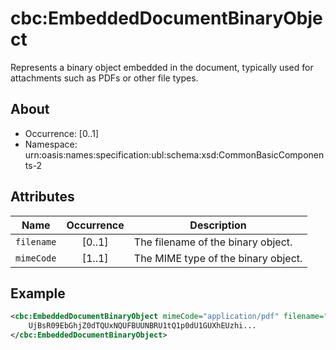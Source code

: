 # cbc:EmbeddedDocumentBinaryObject
Represents a binary object embedded in the document, typically used for attachments such as PDFs or other file types.

## About
* Occurrence: [0..1]
* Namespace: urn:oasis:names:specification:ubl:schema:xsd:CommonBasicComponents-2


## Attributes
| Name              | Occurrence | Description                                                         | 
|-------------------|:----------:|---------------------------------------------------------------------|
| `filename`        |   [0..1]   | The filename of the binary object.                                  | 
| `mimeCode`        |   [1..1]   | The MIME type of the binary object.                                 | 


## Example
```xml
<cbc:EmbeddedDocumentBinaryObject mimeCode="application/pdf" filename="document.pdf">
    UjBsR09EbGhjZ0dTQUxNQUFBUUNBRU1tQ1p0dU1GUXhEUzhi...
</cbc:EmbeddedDocumentBinaryObject>
```